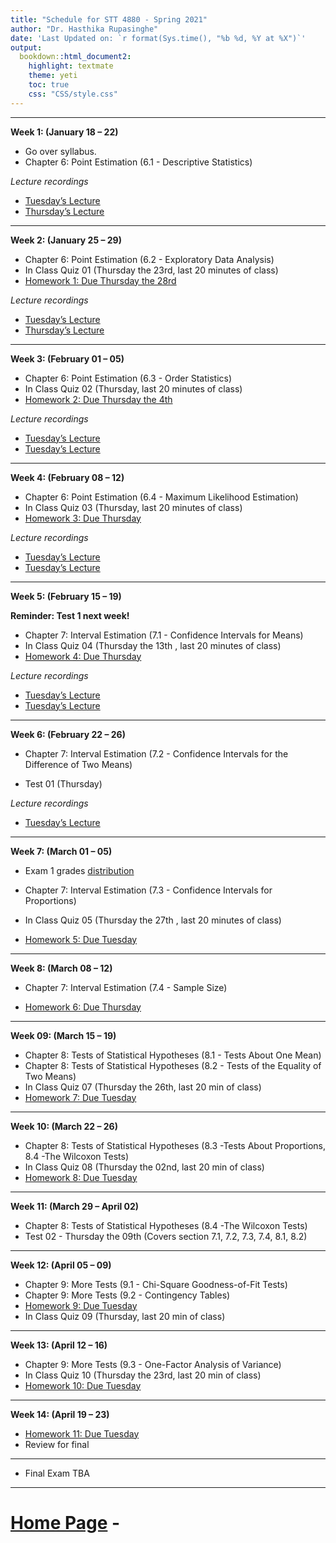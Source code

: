 ```yaml
---
title: "Schedule for STT 4880 - Spring 2021"
author: "Dr. Hasthika Rupasinghe"
date: 'Last Updated on: `r format(Sys.time(), "%b %d, %Y at %X")`'
output: 
  bookdown::html_document2: 
    highlight: textmate
    theme: yeti
    toc: true
    css: "CSS/style.css"
---
```


***

**Week 1: (January 18 -- 22)**

* Go over syllabus.
* Chapter 6: Point Estimation (6.1 - Descriptive Statistics)

*Lecture recordings*

  * [Tuesday's Lecture](https://appstate.zoom.us/rec/share/S76r370t-xKnXB260_P2ckgNdqn3aTDxh-ZTezDG3PNXsGMJE1b8ReEd_rLNqMGH.qI6WSKuCtqbxRuU_) 
  * [Thursday's Lecture](https://appstate.zoom.us/rec/share/iL0Ok-VxS8vnJlRmOqxRqEn0yr9g0JWmBOAIXyCSf8d-gDhsTrIDLVaeGAe5sl9A._IJwTyhTGnKVQNzc)

***

**Week 2: (January 25 -- 29)** 

* Chapter 6: Point Estimation (6.2 - Exploratory Data Analysis)
* In Class Quiz 01 (Thursday the 23rd, last 20 minutes of class)
* [Homework 1: Due Thursday the 28rd](Homework.html)

*Lecture recordings*

  * [Tuesday's Lecture](https://appstate.zoom.us/rec/share/QxaJHcCo0ipfyaF-WxKFDDWVoNaDXsMsHsaWhB8OtVMJ3X0fnIZ0QJ7iMAzHCqR4.wgLTYWRU601w6B6L)
  * [Thursday's Lecture](https://appstate.zoom.us/rec/share/5Ws-zJtcnkYx6BUDMCnaI8nzf4bWVmlmRPBNsHUaEI9ATPCqdUWmtw8NMtQ68tl6.0BvWksJj82ZFaZHt)

***

**Week 3: (February 01 -- 05)**

* Chapter 6: Point Estimation (6.3 - Order Statistics)
* In Class Quiz 02 (Thursday, last 20 minutes of class)
* [Homework 2: Due Thursday the 4th](Homework.html)

*Lecture recordings*

  * [Tuesday's Lecture](https://appstate.zoom.us/rec/share/hpz54vKnbO9R9xVTXyz7ln13hUIfIZlPytt6bjMlW7iJx8mH-K9pysQY-2_sVxgf.ME1u6uleMaarDAcQ)
  * [Tuesday's Lecture](https://appstate.zoom.us/rec/share/2jYj0mk8mGuMYyg0V2_003iZ_1_eV44yZRK_LT695q9VQ9MHtgAQuL4N6HU-24Pf.EvoDGuIBfYSnENEn)

***

**Week 4: (February 08 -- 12)**

* Chapter 6: Point Estimation (6.4 - Maximum Likelihood Estimation)
* In Class Quiz 03 (Thursday, last 20 minutes of class)
* [Homework 3: Due Thursday](Homework.html)

*Lecture recordings*

  * [Tuesday's Lecture](https://appstate.zoom.us/rec/share/ldU5qozpfK_0NsVPpkPXNAEMnd7KUCTlNqwkRPVaFiGnxmHidAc0TFFLXD9cbfY2.r8Nqa-EWnudI-fVV)
  * [Tuesday's Lecture](https://appstate.zoom.us/rec/share/n4uXXqGzixYz9q6ooJTSjrVoNHEk-RAhP74e0nJ7zzTjG11D-IsifcnRkEI9nIgj.KwLmEFs900ZPfd0u)  

***

**Week 5: (February 15 -- 19)**

**Reminder: Test 1 next week!**

* Chapter 7: Interval Estimation (7.1 - Confidence Intervals for Means)
* In Class Quiz 04 (Thursday the 13th , last 20 minutes of class)
* [Homework 4: Due Thursday](Homework.html)

*Lecture recordings*

  * [Tuesday's Lecture](https://appstate.zoom.us/rec/share/SQ7vpQAlhqqpDLbaYNq2MNFQM6BEcWeYoBNqiHFwrfE-8oSYL3agUIGMX4PoULbj.D5_hrQEATdOHGfuZ)
  * [Tuesday's Lecture](https://appstate.zoom.us/rec/share/7COzCCYP3oycM6vBWzuiOlp-AcA9A6W48tRhodp5ley9WNnkiUpgVbh1njqDi8Nh.NGqspanJg4vgsIJj)  

***

**Week 6: (February 22 -- 26)**

* Chapter 7: Interval Estimation (7.2 - Confidence Intervals for the Difference
of Two Means)

* Test 01 (Thursday)

*Lecture recordings*

  * [Tuesday's Lecture](https://appstate.zoom.us/rec/share/BF8XciHSRDqqWjGxd3pPB6aU022HAljqMfh67z1X0hOiTsHBfbKsIBakyQAdkP1T.cc24BoaJvq_UfFUX)
  

***

**Week 7: (March 01 -- 05)**

* Exam 1 grades [distribution](GradesDensity.html)

* Chapter 7: Interval Estimation (7.3 - Confidence Intervals for Proportions) 
* In Class Quiz 05 (Thursday the 27th , last 20 minutes of class)
* [Homework 5: Due Tuesday](Homework.html)

***

**Week 8: (March 08 -- 12)**

* Chapter 7: Interval Estimation (7.4 - Sample Size) 

* [Homework 6: Due Thursday](Homework.html)


***

**Week 09: (March 15 -- 19)**

* Chapter 8: Tests of Statistical Hypotheses (8.1 - Tests About One Mean) 
* Chapter 8: Tests of Statistical Hypotheses (8.2 - Tests of the Equality of Two Means)
* In Class Quiz 07 (Thursday the 26th, last 20 min of class)
* [Homework 7: Due Tuesday](Homework.html)

<!--
* [Lecture Video for Section 8.1](https://appstate.zoom.us/rec/share/w8tXM-DM_G5OW7Pgsn7uQPU5HKToT6a80CYd-aZcxRor9UIMW2sDmEYygZOR5sim)
* [Lecture Video for Section 8.1 and 8.2](https://appstate.zoom.us/rec/share/u8tIc7qo6XhIR4nU6hrZC6saRKHAX6a8gydI-6UInxm6mFWQ4WX1-cvXG7xvCtKH
)
-->

***

**Week 10: (March 22 -- 26)**


* Chapter 8: Tests of Statistical Hypotheses (8.3 -Tests About Proportions, 8.4 -The Wilcoxon Tests)
* In Class Quiz 08 (Thursday the 02nd, last 20 min of class)
* [Homework 8: Due Tuesday](Homework.html)

<!--
* [Lecture Video for Section 8.3](https://appstate.zoom.us/rec/share/6_5LdrvJrD5OUo2V9l_7B_J5R4_8T6a813QZ-PRcmUzQ9t-lZ7hlhrnJeGD3HdDM)
* [Lecture Video for Section 8.4 part 1](https://appstate.zoom.us/rec/share/vuJeAYHK8GRJWJHO9lz9a4IbN4LjX6a8hCMZr6Jbyxozp6vTAIhJZarWwHtb1S4C)
-->

***

**Week 11: (March 29 -- April 02)**

* Chapter 8: Tests of Statistical Hypotheses (8.4 -The Wilcoxon Tests)
* Test 02 - Thursday the 09th (Covers section 7.1, 7.2, 7.3, 7.4, 8.1, 8.2)

<!--
* [Lecture Video for Section 8.4 part 2](https://appstate.zoom.us/rec/share/6_dbDYHI8EZOfZXXq2_jdJAuE5u6eaa8gyAf_vEKzEzaCrejg65aUdT3sVYzJU1L)
-->


***

**Week 12: (April 05 -- 09)**

* Chapter 9: More Tests (9.1 - Chi-Square Goodness-of-Fit Tests)
* Chapter 9: More Tests (9.2 - Contingency Tables)
* [Homework 9: Due Tuesday](Homework.html)
* In Class Quiz 09 (Thursday, last 20 min of class)

<!--
* [Lecture Video for Section 9.1 part 1](https://appstate.zoom.us/rec/share/2NwqEp7c21hIHa-X-Hv8XKwxJtTaT6a8hnRN-fcKnR0hYPPM2NXIdwd5FCrXZrKU?startTime=1586870629000)
* [Lecture Video for Section 9.1 part 2](https://appstate.zoom.us/rec/share/wt1nBLLN20hOWJWT8H3xVr8ZPr-6T6a81SYe-6dfz6rhw08qzoraXJVsZ2e670E?startTime=1587043562000)
-->


***

**Week 13: (April 12 -- 16)**

* Chapter 9: More Tests (9.3 - One-Factor Analysis of Variance)
* In Class Quiz 10 (Thursday the 23rd, last 20 min of class)
* [Homework 10: Due Tuesday](Homework.html)

<!--
* [Lecture Video for Section 9.2](https://appstate.zoom.us/rec/share/vcJLcpb8rmpIcLOX7W_NQZEwFbnMeaa8hyIe-PBZzEr_Owcp7anSxvvg6PT_yPnX?startTime=1587475449000)
* [Lecture Video for Section 9.3](https://appstate.zoom.us/rec/share/1e11dejvznxLeaPX5UzCRfcEId7eeaa803AeqfQExR1MxdZ9cbd1-KbxFXfcMmYQ?startTime=1587648209000)
-->

***

**Week 14: (April 19 -- 23)**

* [Homework 11: Due Tuesday](Homework.html)
* Review for final

<!--
* [Lecture Video for Section 9.3 part 2](https://appstate.zoom.us/rec/share/1ZROLZr39UpOepXT2UffY44xJoXPX6a82yRI-adZzUYMy1cSlI_2wLt7Cxp51s-e?startTime=1588080305000)
-->

***

* Final Exam TBA

***

# [Home Page](https://hasthika.github.io/STT4880SP2021/index.html) - 



